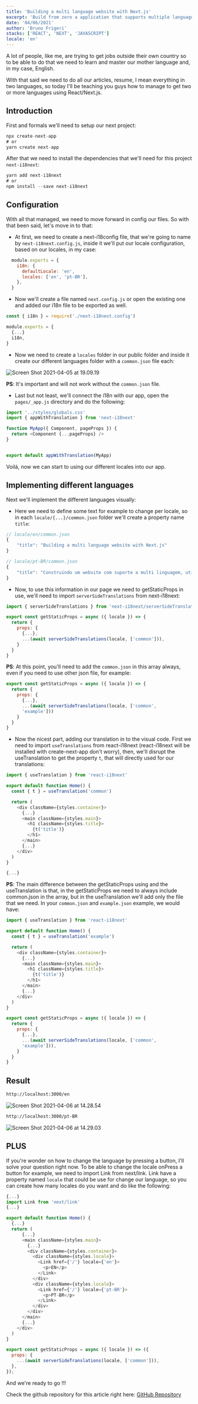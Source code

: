 ```yaml
---
title: 'Building a multi language website with Next.js'
excerpt: 'Build from zero a application that supports multiple languages.'
date: '04/06/2021'
author: 'Bruno Frigeri'
stacks: ['REACT', 'NEXT', 'JAVASCRIPT']
locale: 'en'
---
```

A lot of people, like me, are trying to get jobs outside their own country so to be able to do that we need to learn and master our mother language and, in my case, English.

With that said we need to do all our articles, resume, I mean everything in two languages, so today I'll be teaching you guys how to manage to get two or more languages using React/Next.js.

## Introduction

First and formals we'll need to setup our next project:

```javascript
npx create-next-app
# or
yarn create next-app
```

After that we need to install the dependencies that we'll need for this project `next-i18next`:

```javascript
yarn add next-i18next
# or
npm install --save next-i18next
```

## Configuration

With all that managed, we need to move forward in config our files. So with that been said, let's move in to that:

- At first, we need to create a next-i18config file, that we're going to name by `next-i18next.config.js`, inside it we'll put our locale configuration, based on our locales, in my case:

```javascript
  module.exports = {
    i18n: {
      defaultLocale: 'en',
      locales: ['en', 'pt-BR'],
    },
  }
```

- Now we'll create a file named `next.config.js` or open the existing one and added our i18n file to be exported as well.

```javascript
const { i18n } = require('./next-i18next.config')

module.exports = {
  {...}
  i18n,
}
```

- Now we need to create a `locales` folder in our public folder and inside it create our different languages folder with a `common.json` file each:

![Screen Shot 2021-04-05 at 19.09.19](https://dev-to-uploads.s3.amazonaws.com/uploads/articles/orrssbh6svn09gpm7yd3.png)

**PS**: It's important and will not work without the `common.json` file.

- Last but not least, we'll connect the i18n with our app, open the `pages/_app.js` directory and do the following:

```javascript
import '../styles/globals.css'
import { appWithTranslation } from 'next-i18next'

function MyApp({ Component, pageProps }) {
  return <Component {...pageProps} />
}


export default appWithTranslation(MyApp)
```

Voilá, now we can start to using our different locales into our app.

## Implementing different languages

Next we'll implement the different languages visually:

- Here we need to define some text for example to change per locale, so in each `locale/{...}/common.json` folder we'll create a property name ``title``:

```javascript
// locale/en/common.json
{
    "title": "Building a multi language website with Next.js"
}
```

```javascript
// locale/pt-BR/common.json
{
    "title": "Construindo um website com suporte a multi linguagem, utilizando Next.js"
}
```

- Now, to use this information in our page we need to getStaticProps in use, we'll need to import `serverSideTranslations` from next-i18next:

```javascript
import { serverSideTranslations } from 'next-i18next/serverSideTranslations'

export const getStaticProps = async ({ locale }) => {
  return {
    props: {
      {...},
      ...(await serverSideTranslations(locale, ['common'])),
    }
  }
}
```

**PS**: At this point, you'll need to add the `common.json` in this array always, even if you need to use other json file, for example:

```javascript
export const getStaticProps = async ({ locale }) => {
  return {
    props: {
      {...},
      ...(await serverSideTranslations(locale, ['common',
      'example']))
    }
  }
}
```

- Now the nicest part, adding our translation in to the visual code. First we need to import `useTranslations` from react-i18next (react-i18next will be installed with create-next-app don't worry), then, we'll disrupt the useTranslation to get the property `t`, that will directly used for our translations:

```javascript
import { useTranslation } from 'react-i18next'

export default function Home() {
  const { t } = useTranslation('common')

  return (
    <div className={styles.container}>
      {...}
      <main className={styles.main}>
        <h1 className={styles.title}>
          {t('title')}
        </h1>
      </main>
      {...}
    </div>
  )
}

{...}
```

**PS**: The main difference between the getStaticProps using and the useTranslation is that, in the getStaticProps we need to always include common.json in the array, but in the useTranslation we'll add only the file that we need. In your `common.json` and `example.json` example, we would have:

```javascript
import { useTranslation } from 'react-i18next'

export default function Home() {
  const { t } = useTranslation('example')

  return (
    <div className={styles.container}>
      {...}
      <main className={styles.main}>
        <h1 className={styles.title}>
          {t('title')}
        </h1>
      </main>
      {...}
    </div>
  )
}

export const getStaticProps = async ({ locale }) => {
  return {
    props: {
      {...},
      ...(await serverSideTranslations(locale, ['common',
      'example'])),
    }
  }
}
```

## Result

```bash
http://localhost:3000/en
```
![Screen Shot 2021-04-06 at 14.28.54](https://dev-to-uploads.s3.amazonaws.com/uploads/articles/cot23ec7lsnfb77r646h.png)

```bash
http://localhost:3000/pt-BR
```
![Screen Shot 2021-04-06 at 14.29.03](https://dev-to-uploads.s3.amazonaws.com/uploads/articles/040y7yaotw14do3oow8y.png)

## PLUS

If you're wonder on how to change the language by pressing a button, I'll solve your question right now. To be able to change the locale onPress a button for example, we need to import Link from next/link. Link have a property named ``locale`` that could be use for change our language, so you can create how many locales do you want and do like the following:

```javascript
{...}
import Link from 'next/link'
{...}

export default function Home() {
  {...}
  return (
      {...}
      <main className={styles.main}>
        {...}
        <div className={styles.container}>
          <div className={styles.locale}>
            <Link href={'/'} locale={'en'}>
              <p>EN</p>
            </Link>
          </div>
          <div className={styles.locale}>
            <Link href={'/'} locale={'pt-BR'}>
              <p>PT-BR</p>
            </Link>
          </div>
        </div>
      </main>
      {...}
    </div>
  )
}

export const getStaticProps = async ({ locale }) => ({
  props: {
    ...(await serverSideTranslations(locale, ['common'])),
  },
});
```

And we're ready to go !!!

Check the github repository for this article right here:
[GitHub Repository](https://github.com/brunofrigeri/multi-language-nextjs)
